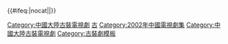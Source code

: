 {{Navbox
|bodyclass=hlist

|name = 2002年中國大陸古裝/民初電視劇
|title = [[中国古代题材电视剧列表|2002年中國大陸古裝/民初電視劇]]
|state = collapsed
|group1 = 秦漢
|list1 = 
*[[乌龙闯情关]]
*[[曹操与蔡文姬]]
|group2 = 隋唐
|list2 = 
*[[护国良相狄仁杰]]1、2
|group3 = 五代十國
|list3 = 
*[[凤在江湖]]
*[[刁蛮公主逍遥王]]
|group4 = 宋
|list4 = 
*[[无敌县令]]
*[[火帅]]
*[[浪迹天涯]]
*[[婀娜公主]]
|group5 = 明
|list5 = 
*[[穿越时空的爱恋]]
*[[英雄 (2002年电视剧)|英雄]]
*[[大脚马皇后]]
*[[名捕震關東]]
*[[热血忠魂之独行侍卫]]
*[[魂断秦淮]]
*[[少林武王]]
*[[大醉侠_(电视剧)|大醉侠]]
|group6 = 清
|list6 = 
*[[乾隆王朝]]
*[[江南京華夢]]
*[[天下糧倉]]
*[[橘子紅了 (電視劇)|橘子红了]]
*[[李衛當官]]1
*[[江山為重]]
*[[夢斷紫禁城]]
*[[龙凤奇缘]]
*[[草民縣令]]
|group7 =民初
|list7 = 
*[[大染坊]]
*[[半生緣 (電視劇)|半生緣]]
*[[非常公民]](溥仪和他的五個女人)
|group8 = 武俠
|list8 = 
*[[雪花女神龙]]
*[[侠客行 (2002年电视剧)|侠客行]]
*[[書劍恩仇錄 (2002年電視劇)|書劍恩仇錄]]
*[[风云：雄霸天下 (2002年电视剧)|風雲：雄霸天下]]
*[[金蠶絲雨]]
*[[少年張三丰]]
*[[萧十一郎 (2002年电视剧)|蕭十一郎]]
*[[如來神掌 (2002年電視劇)|如來神掌]]
|group9 = 神話/名著
|list9 = 
*[[红楼丫头]]
*[[齊天大聖孫悟空]]
|below = [[Template:2001年中國大陸古裝/民初電視劇|2001年]] ← '''2002年''' → [[Template:2003年中國大陸古裝/民初電視劇|2003年]]
}}<includeonly>{{#ifeq:{{{1}}}|nocat||[[Category:中國大陸古裝電視劇]]}}</includeonly>
<noinclude>[[Category:中国电视剧模板|古]]
[[Category:2002年中國電視劇集]]
[[Category:中國大陸古裝電視劇]]
[[Category:古裝劇模板]]</noinclude>